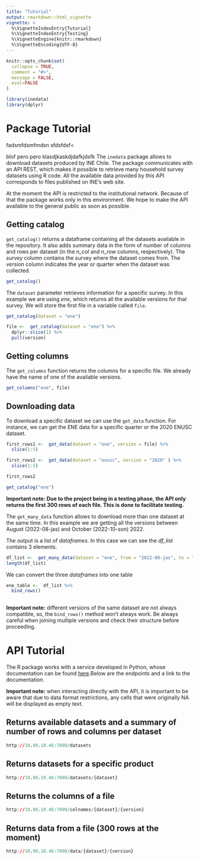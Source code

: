 ```yaml
---
title: "Tutorial"
output: rmarkdown::html_vignette
vignette: >
  %\VignetteIndexEntry{Tutorial}
  %\VignetteIndexEntry{Testing}
  %\VignetteEngine{knitr::rmarkdown}
  %\VignetteEncoding{UTF-8}
---
```


```r
knitr::opts_chunk$set(
  collapse = TRUE,
  comment = "#>",
  message = FALSE,
  eval=FALSE
)
```

```r
library(inedata)
library(dplyr)
```

# Package Tutorial
fadsmfdsmfmdsn
sfdsfdsf<

blof pero pero
klasdjkaskdjdafkjdsfk
The `inedata` package allows to download datasets produced by INE Chile. The package communicates with an API REST, which makes it possible to retrieve many household survey datasets using R code. All the available data provided by this API corresponds to  files published on INE's web site. 

At the moment the API is restricted to the institutional network. Because of that the package works only in this environment. We hope to make the API available to the general public as soon as possible.     


## Getting catalog

`get_catalog()` returns a dataframe containing all the datasets available in the repository. It also adds summary data in the form of number of columns and rows per dataset (in the *n_col* and *n_row* columns, respectively). The *survey* column contains the survey where the dataset comes from. The *version* column indicates the year or quarter when the dataset was collected.      

```r
get_catalog()
```

The `dataset` parameter retrieves information for a specific survey. In this example we are using *ene*, which returns all the available versions for that survey. We will store the first file in a variable called `file`.  

```r
get_catalog(dataset = "ene")

file <-  get_catalog(dataset = "ene") %>% 
  dplyr::slice(1) %>% 
  pull(version)
```

## Getting columns

The `get_columns` function returns the columns for a specific file. We already have the name of one of the available versions. 

```r
get_columns("ene", file)
```


## Downloading data

To download a specific dataset we can use the `get_data` function. For instance, we can get the ENE data for a specific quarter or the 2020 ENUSC dataset.   
```r
first_rows1 <-  get_data(dataset = "ene", version = file) %>% 
  slice(1:5)

first_rows2 <-  get_data(dataset = "enusc", version = "2020" ) %>% 
  slice(1:5)

first_rows2
```
```r
get_catalog("ene")
```

**Important note: Due to the project being in a testing phase, the API only returns the first 300 rows of each file. This is done to facilitate testing.** 

The `get_many_data` function allows to download more than one dataset at the same time. In this example we are getting all the versions between August (2022-08-jas) and October (2022-10-son) 2022. 

The output is a list of *dataframes*. In this case we can see the *df_list* contains 3 elements.    

```r
df_list <-  get_many_data(dataset = "ene", from = "2022-08-jas", to = "2022-10-son" )
length(df_list)


```
We can convert the three *dataframes* into one table

```r
ene_table <-  df_list %>% 
  bind_rows()
  
```
**Important note:** different versions of the same dataset are not always compatible, so, the `bind_rows()` method won't always work. Be always careful when joining multiple versions and check their structure before proceeding. 

# API Tutorial

The R package works with a service developed in Python, whose documentation can be found 
[here](http://10.90.10.46:7000/docs).Below are the endpoints and a link to the documentation.

**Important note:** when interacting directly with the API, it is important to be aware that due to data format restrictions, any cells that were originally NA will be displayed as empty text.


## Returns available datasets and a summary of number of rows and columns per dataset

```r
http://10.90.10.46:7000/datasets
```

## Returns datasets for a specific product

```r
http://10.90.10.46:7000/datasets/{dataset}
```

## Returns the columns of a file

```r
http://10.90.10.46:7000/colnames/{dataset}/{version}

```

## Returns data from a file (300 rows at the moment)

```r
http://10.90.10.46:7000/data/{dataset}/{version}
```



